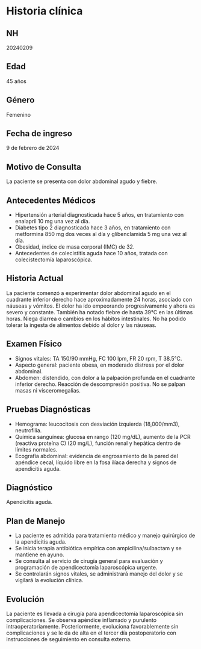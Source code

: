 # Historia clínica

## NH  

20240209

## Edad

 45 años

## Género

Femenino

## Fecha de ingreso 

9 de febrero de 2024

## Motivo de Consulta

La paciente se presenta con dolor abdominal agudo y fiebre.

## Antecedentes Médicos

- Hipertensión arterial diagnosticada hace 5 años, en tratamiento con enalapril 10 mg una vez al día.
- Diabetes tipo 2 diagnosticada hace 3 años, en tratamiento con metformina 850 mg dos veces al día y glibenclamida 5 mg una vez al día.
- Obesidad, índice de masa corporal (IMC) de 32.
- Antecedentes de colecistitis aguda hace 10 años, tratada con colecistectomía laparoscópica.

## Historia Actual

La paciente comenzó a experimentar dolor abdominal agudo en el cuadrante inferior derecho hace aproximadamente 24 horas, asociado con náuseas y vómitos. El dolor ha ido empeorando progresivamente y ahora es severo y constante. También ha notado fiebre de hasta 39°C en las últimas horas. Niega diarrea o cambios en los hábitos intestinales. No ha podido tolerar la ingesta de alimentos debido al dolor y las náuseas.

## Examen Físico

- Signos vitales: TA 150/90 mmHg, FC 100 lpm, FR 20 rpm, T 38.5°C.
- Aspecto general: paciente obesa, en moderado distress por el dolor abdominal.
- Abdomen: distendido, con dolor a la palpación profunda en el cuadrante inferior derecho. Reacción de descompresión positiva. No se palpan masas ni visceromegalias. 

## Pruebas Diagnósticas

- Hemograma: leucocitosis con desviación izquierda (18,000/mm3), neutrofilia.
- Química sanguínea: glucosa en rango (120 mg/dL), aumento de la PCR (reactiva proteína C) (20 mg/L), función renal y hepática dentro de límites normales.
- Ecografía abdominal: evidencia de engrosamiento de la pared del apéndice cecal, líquido libre en la fosa ilíaca derecha y signos de apendicitis aguda.

## Diagnóstico

Apendicitis aguda.

## Plan de Manejo

- La paciente es admitida para tratamiento médico y manejo quirúrgico de la apendicitis aguda.
- Se inicia terapia antibiótica empírica con ampicilina/sulbactam y se mantiene en ayuno.
- Se consulta al servicio de cirugía general para evaluación y programación de apendicectomía laparoscópica urgente.
- Se controlarán signos vitales, se administrará manejo del dolor y se vigilará la evolución clínica.

## Evolución

La paciente es llevada a cirugía para apendicectomía laparoscópica sin complicaciones. Se observa apéndice inflamado y purulento intraoperatoriamente. Posteriormente, evoluciona favorablemente sin complicaciones y se le da de alta en el tercer día postoperatorio con instrucciones de seguimiento en consulta externa.
